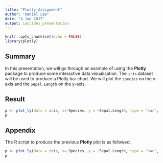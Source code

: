 ```yaml
---
title: "Plotly Assignment"
author: "Daniel Lee"
date: "4 Jan 2017"
output: ioslides_presentation
---
```


```r
knitr::opts_chunk$set(echo = FALSE)
library(plotly)
```

## Summary

In this presentation, we will go through an example of using the **Plotly** package to produce some interactive data visualisation. The `iris` dataset will be used to produce a Plotly bar chart. We will plot the `species` on the x-axis and the `Sepal.Length` on the y-axis.

## Result

```r
p <- plot_ly(data = iris, x=~Species, y = ~Sepal.Length, type = 'bar', name = 'Species')
p
```

## Appendix

The R script to produce the previous **Plotly** plot is as followed.

```r
p <- plot_ly(data = iris, x=~Species, y = ~Sepal.Length, type = 'bar', name = 'Species')
p
```

